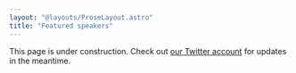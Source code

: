 ```yaml
---
layout: "@layouts/ProseLayout.astro"
title: "Featured speakers"
---
```

This page is under construction. Check out [our Twitter account](https://twitter.com/ShortestPathLab) for updates in the meantime.

